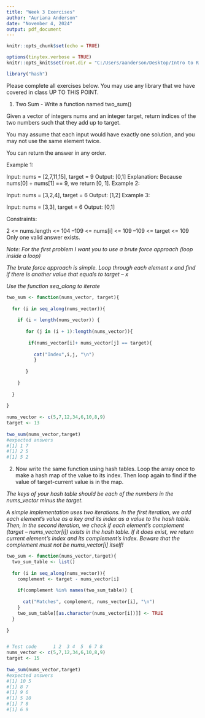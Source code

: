 ```yaml
---
title: "Week 3 Exercises"
author: "Auriana Anderson"
date: "November 4, 2024"
output: pdf_document
---
```

```r

knitr::opts_chunk$set(echo = TRUE)

options(tinytex.verbose = TRUE)
knitr::opts_knit$set(root.dir = "C:/Users/aanderson/Desktop/Intro to R and Python/DES5002 Intro to R and Python")

library("hash")
```

Please complete all exercises below. You may use any library that we have covered in class UP TO THIS POINT. 

1) Two Sum - Write a function named two_sum()

Given a vector of integers nums and an integer target, return indices of the two numbers such that they add up to target.

You may assume that each input would have exactly one solution, and you may not use the same element twice.

You can return the answer in any order.

Example 1:

Input: nums = [2,7,11,15], target = 9
Output: [0,1]
Explanation: Because nums[0] + nums[1] == 9, we return [0, 1].
Example 2:

Input: nums = [3,2,4], target = 6
Output: [1,2]
Example 3:

Input: nums = [3,3], target = 6
Output: [0,1]

Constraints:

2 <= nums.length <= 104
–109 <= nums[i] <= 109
–109 <= target <= 109
Only one valid answer exists.
 

*Note: For the first problem I want you to use a brute force approach (loop inside a loop)* 

*The brute force approach is simple. Loop through each element x and find if there is another value that equals to target – x*

*Use the function seq_along to iterate*

```r

two_sum <- function(nums_vector, target){
  
  for (i in seq_along(nums_vector)){
    
    if (i < length(nums_vector)) {
      
       for (j in (i + 1):length(nums_vector)){
         
        if(nums_vector[i]+ nums_vector[j] == target){
          
          cat("Index",i,j, "\n")
          }
         
       }
      
    }
    
  }
  
}
      
nums_vector <- c(5,7,12,34,6,10,8,9)
target <- 13
 
two_sum(nums_vector,target)
#expected answers
#[1] 1 7
#[1] 2 5
#[1] 5 2

```

2) Now write the same function using hash tables.
Loop the array once to make a hash map of the value to its index. Then loop again to find if the value of target-current value is in the map.

*The keys of your hash table should be each of the numbers in the nums_vector minus the target. *

*A simple implementation uses two iterations. In the first iteration, we add each element's value as a key and its index as a value to the hash table. Then, in the second iteration, we check if each element's complement (target – nums_vector[i]) exists in the hash table. If it does exist, we return current element's index and its complement's index. Beware that the complement must not be nums_vector[i] itself!*

```r

two_sum <- function(nums_vector,target){
  two_sum_table <- list()
  
  for (i in seq_along(nums_vector)){
    complement <- target - nums_vector[i]
    
    if(complement %in% names(two_sum_table)) {
      
      cat("Matches", complement, nums_vector[i], "\n")
    }
    two_sum_table[[as.character(nums_vector[i])]] <- TRUE
  }
  
}


# Test code      1 2  3 4  5  6 7 8 
nums_vector <- c(5,7,12,34,6,10,8,9)
target <- 15
 
two_sum(nums_vector,target)
#expected answers
#[1] 10 5
#[1] 8 7
#[1] 9 6
#[1] 5 10
#[1] 7 8
#[1] 6 9

```